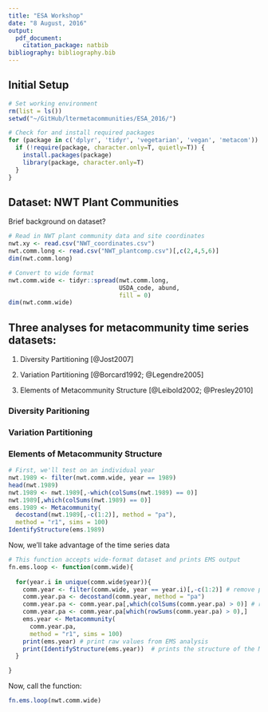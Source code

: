 ```yaml
---
title: "ESA Workshop"
date: "8 August, 2016"
output:
  pdf_document:
    citation_package: natbib
bibliography: bibliography.bib
---
```


## Initial Setup
```r
# Set working environment
rm(list = ls())
setwd("~/GitHub/ltermetacommunities/ESA_2016/")

# Check for and install required packages
for (package in c('dplyr', 'tidyr', 'vegetarian', 'vegan', 'metacom')) {
  if (!require(package, character.only=T, quietly=T)) {
    install.packages(package)
    library(package, character.only=T)
  }
}
```

## Dataset: NWT Plant Communities
Brief background on dataset?

```r
# Read in NWT plant community data and site coordinates 
nwt.xy <- read.csv("NWT_coordinates.csv")
nwt.comm.long <- read.csv("NWT_plantcomp.csv")[,c(2,4,5,6)]
dim(nwt.comm.long)

# Convert to wide format
nwt.comm.wide <- tidyr::spread(nwt.comm.long, 
                               USDA_code, abund,
                               fill = 0)
dim(nwt.comm.wide)
```


## Three analyses for metacommunity time series datasets:

1) Diversity Partitioning [@Jost2007]

2) Variation Partitioning [@Borcard1992; @Legendre2005]

3) Elements of Metacommunity Structure [@Leibold2002; @Presley2010]

### Diversity Paritioning

### Variation Partitioning

### Elements of Metacommunity Structure
```r
# First, we'll test on an individual year
nwt.1989 <- filter(nwt.comm.wide, year == 1989)
head(nwt.1989)
nwt.1989 <- nwt.1989[,-which(colSums(nwt.1989) == 0)]
nwt.1989[,which(colSums(nwt.1989) == 0)]
ems.1989 <- Metacommunity(
  decostand(nwt.1989[,-c(1:2)], method = "pa"),
  method = "r1", sims = 100)
IdentifyStructure(ems.1989)
```

Now, we'll take advantage of the time series data
```r
# This function accepts wide-format dataset and prints EMS output
fn.ems.loop <- function(comm.wide){
  
  for(year.i in unique(comm.wide$year)){
    comm.year <- filter(comm.wide, year == year.i)[,-c(1:2)] # remove plot & year cols
    comm.year.pa <- decostand(comm.year, method = "pa")
    comm.year.pa <- comm.year.pa[,which(colSums(comm.year.pa) > 0)] # remove empty cols and rows
    comm.year.pa <- comm.year.pa[which(rowSums(comm.year.pa) > 0),]
    ems.year <- Metacommunity(
      comm.year.pa,
      method = "r1", sims = 100)
    print(ems.year) # print raw values from EMS analysis
    print(IdentifyStructure(ems.year))  # prints the structure of the MC
  }

}
```

Now, call the function:
```r
fn.ems.loop(nwt.comm.wide)
```
